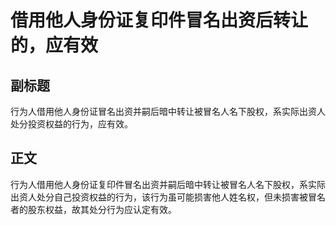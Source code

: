 # 借用他人身份证复印件冒名出资后转让的，应有效
## 副标题
行为人借用他人身份证冒名出资并嗣后暗中转让被冒名人名下股权，系实际出资人处分投资权益的行为，应有效。
## 正文
行为人借用他人身份证复印件冒名出资并嗣后暗中转让被冒名人名下股权，系实际出资人处分自己投资权益的行为，该行为虽可能损害他人姓名权，但未损害被冒名者的股东权益，故其处分行为应认定有效。